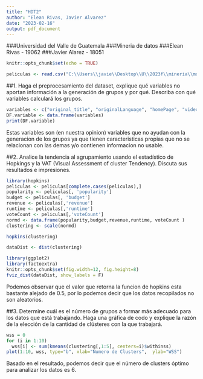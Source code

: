 ```yaml
---
title: "HDT2"
author: "Elean Rivas, Javier Alvarez"
date: "2023-02-16"
output: pdf_document
---
```


###Universidad del Valle de Guatemala
###Mineria de datos
###Elean Rivas - 19062
###Javier Alarez - 18051

```r
knitr::opts_chunk$set(echo = TRUE)
```

```r
peliculas <- read.csv("C:\\Users\\javie\\Desktop\\U\\2023f\\mineria\\movies.csv")
```
##1. Haga el preprocesamiento del dataset, explique qué variables no aportan información a la generación de grupos y por qué. 
    Describa con qué variables calculará los grupos. 
```r
variables <- c("original_title", "originalLanguage", "homePage", "video", "actorsCharacter")
DF.variable <- data.frame(variables)
print(DF.variable)

```
Estas variables son (en nuestra opinion) variables que no ayudan con la generacion de los grupos ya que tienen caracteristicas propias que no se relacionan con las demas y/o contienen informacion no usable.

##2. Analice la tendencia al agrupamiento usando el estadístico de Hopkings y la VAT (Visual Assessment of cluster Tendency). Discuta sus resultados e impresiones. 

```r
library(hopkins)
peliculas <- peliculas[complete.cases(peliculas),]
popularity <- peliculas[, 'popularity']
budget <- peliculas[, 'budget']
revenue <- peliculas[,'revenue']
runtime <- peliculas[,'runtime']
voteCount <- peliculas[,'voteCount']
normd <- data.frame(popularity,budget,revenue,runtime, voteCount )
clustering <- scale(normd)

hopkins(clustering)

dataDist <- dist(clustering)
```

```r
library(ggplot2)
library(factoextra) 
knitr::opts_chunk$set(fig.width=12, fig.height=8) 
fviz_dist(dataDist, show_labels = F)

```

Podemos observar que el valor que retorna la funcion de hopkins esta bastante alejado de 0.5, por lo podemos decir que los datos recopilados no son aleatorios. 


##3. Determine cuál es el número de grupos a formar más adecuado para los datos que está trabajando. 
    Haga una gráfica de codo y explique la razón de la elección de la cantidad de clústeres con la que trabajará. 
  
```r
wss = 0
for (i in 1:10)
  wss[i] <- sum(kmeans(clustering[,1:5], centers=i)$withinss)
plot(1:10, wss, type="b", xlab="Numero de Clusters",  ylab="WSS")
```

Basado en el resultado, podemos decir que el número de clusters óptimo para analizar los datos es 6.
